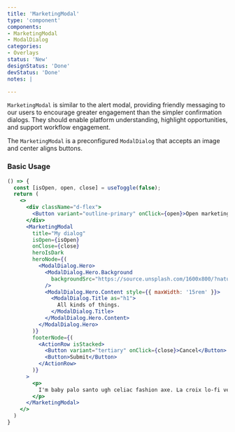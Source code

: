 ```yaml
---
title: 'MarketingModal'
type: 'component'
components:
- MarketingModal
- ModalDialog
categories:
- Overlays
status: 'New'
designStatus: 'Done'
devStatus: 'Done'
notes: |

---
```


``MarketingModal`` is similar to the alert modal, providing friendly messaging to our users to encourage greater engagement than the simpler confirmation dialogs. They should enable platform understanding, highlight opportunities, and support workflow engagement.

The ``MarketingModal`` is a preconfigured `ModalDialog` that accepts an image and center aligns buttons.

### Basic Usage

```jsx live
() => {
  const [isOpen, open, close] = useToggle(false);
  return (
    <>
      <div className="d-flex">
        <Button variant="outline-primary" onClick={open}>Open marketing modal</Button>
      </div>
      <MarketingModal
        title="My dialog"
        isOpen={isOpen}
        onClose={close}
        heroIsDark
        heroNode={(
          <ModalDialog.Hero>
            <ModalDialog.Hero.Background
              backgroundSrc="https://source.unsplash.com/1600x800/?nature,flower"
            />
            <ModalDialog.Hero.Content style={{ maxWidth: '15rem' }}>
              <ModalDialog.Title as="h1">
                All kinds of things.
              </ModalDialog.Title>
            </ModalDialog.Hero.Content>
          </ModalDialog.Hero>
        )}
        footerNode={(
          <ActionRow isStacked>
            <Button variant="tertiary" onClick={close}>Cancel</Button>
            <Button>Submit</Button>
          </ActionRow>
        )}
      >
        <p>
          I'm baby palo santo ugh celiac fashion axe. La croix lo-fi venmo whatever. Beard man braid migas single-origin coffee forage ramps. Tumeric messenger bag bicycle rights wayfarers, try-hard cronut blue bottle health goth. Sriracha tumblr cardigan, cloud bread succulents tumeric copper mug marfa semiotics woke next level organic roof party +1 try-hard.
        </p>
      </MarketingModal>
    </>
  )
}
```

<testguide
  events="`onClose`"
  dataTestId
  selectors="`pgn__alert-actions`"
/>
